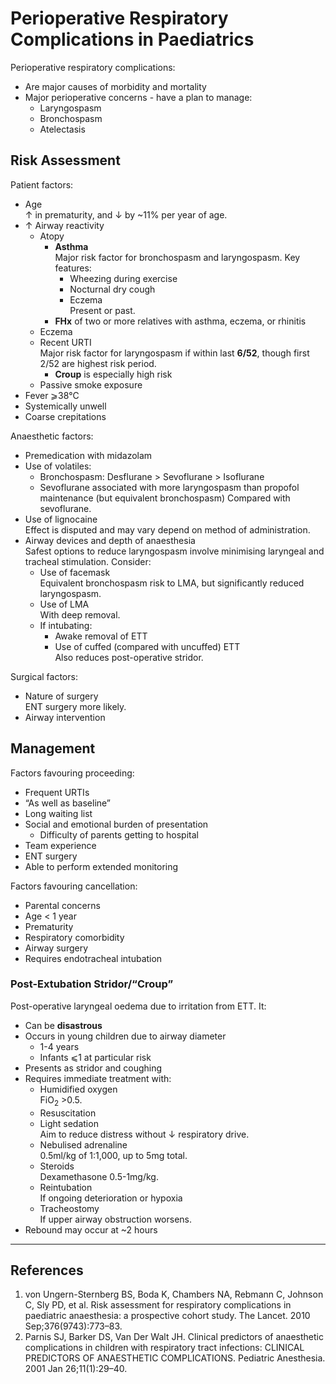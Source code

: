 # Perioperative Respiratory Complications in Paediatrics

Perioperative respiratory complications:

* Are major causes of morbidity and mortality
* Major perioperative concerns - have a plan to manage: 
	* Laryngospasm
	* Bronchospasm
	* Atelectasis

## Risk Assessment	

Patient factors:

* Age  
↑ in prematurity, and ↓ by ~11% per year of age.
* ↑ Airway reactivity
	* Atopy
		* **Asthma**  
		Major risk factor for bronchospasm and laryngospasm. Key features:
			* Wheezing during exercise
			* Nocturnal dry cough
			* Eczema  
			Present or past.
		* **FHx** of two or more relatives with asthma, eczema, or rhinitis
	* Eczema
	* Recent URTI  
	Major risk factor for laryngospasm if within last **6/52**, though first 2/52 are highest risk period.
		* **Croup** is especially high risk
	* Passive smoke exposure
* Fever ⩾38°C
* Systemically unwell
* Coarse crepitations


Anaesthetic factors:

* Premedication with midazolam
* Use of volatiles:
	* Bronchospasm: Desflurane > Sevoflurane > Isoflurane
	* Sevoflurane associated with more laryngospasm than propofol maintenance (but equivalent bronchospasm)
Compared with sevoflurane.
* Use of lignocaine  
Effect is disputed and may vary depend on method of administration.
* Airway devices and depth of anaesthesia  
Safest options to reduce laryngospasm involve minimising laryngeal and tracheal stimulation. Consider:
	* Use of facemask  
	Equivalent bronchospasm risk to LMA, but significantly reduced laryngospasm.
	* Use of LMA  
	With deep removal.
	* If intubating:
		* Awake removal of ETT
		* Use of cuffed (compared with uncuffed) ETT  
		Also reduces post-operative stridor. 


Surgical factors:

* Nature of surgery  
ENT surgery more likely.
* Airway intervention

## Management

Factors favouring proceeding:

* Frequent URTIs
* "As well as baseline"
* Long waiting list
* Social and emotional burden of presentation
	* Difficulty of parents getting to hospital
* Team experience
* ENT surgery
* Able to perform extended monitoring


Factors favouring cancellation:

* Parental concerns
* Age < 1 year
* Prematurity
* Respiratory comorbidity
* Airway surgery
* Requires endotracheal intubation


### Post-Extubation Stridor/"Croup"{#stridor}

Post-operative laryngeal oedema due to irritation from ETT. It:

* Can be **disastrous**
* Occurs in young children due to airway diameter
	* 1-4 years
	* Infants ⩽1 at particular risk
* Presents as stridor and coughing
* Requires immediate treatment with:
	* Humidified oxygen  
	FiO~2~ >0.5.
	* Resuscitation
	* Light sedation  
	Aim to reduce distress without ↓ respiratory drive.
	* Nebulised adrenaline  
	0.5ml/kg of 1:1,000, up to 5mg total.
	* Steroids  
	Dexamethasone 0.5-1mg/kg.
	* Reintubation  
	If ongoing deterioration or hypoxia
	* Tracheostomy  
	If upper airway obstruction worsens.
* Rebound may occur at ~2 hours


---

## References

1. von Ungern-Sternberg BS, Boda K, Chambers NA, Rebmann C, Johnson C, Sly PD, et al. Risk assessment for respiratory complications in paediatric anaesthesia: a prospective cohort study. The Lancet. 2010 Sep;376(9743):773–83. 
2. Parnis SJ, Barker DS, Van Der Walt JH. Clinical predictors of anaesthetic complications in children with respiratory tract infections: CLINICAL PREDICTORS OF ANAESTHETIC COMPLICATIONS. Pediatric Anesthesia. 2001 Jan 26;11(1):29–40. 
